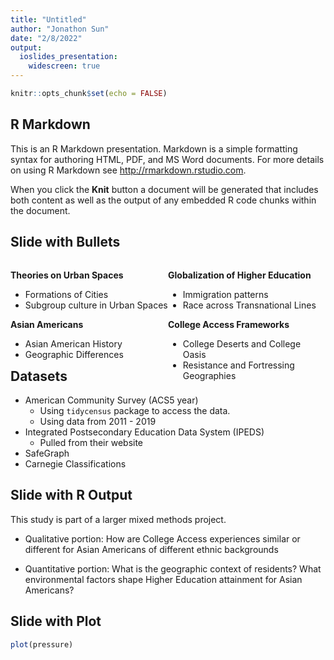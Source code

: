 ```yaml
---
title: "Untitled"
author: "Jonathon Sun"
date: "2/8/2022"
output: 
  ioslides_presentation:
    widescreen: true
---
```


```r
knitr::opts_chunk$set(echo = FALSE)
```

## R Markdown
<div class = "columns-2">
This is an R Markdown presentation. Markdown is a simple formatting syntax for authoring HTML, PDF, and MS Word documents. For more details on using R Markdown see <http://rmarkdown.rstudio.com>.

When you click the **Knit** button a document will be generated that includes both content as well as the output of any embedded R code chunks within the document.

</div>
## Slide with Bullets

<div style = "float: left; width: 50%">

**Theories on Urban Spaces**

  - Formations of Cities
  - Subgroup culture in Urban Spaces
  
**Asian Americans**

  - Asian American History
  - Geographic Differences
  
</div>
  
<div style = "float: right; width: 50%">
**Globalization of Higher Education**

  - Immigration patterns
  - Race across Transnational Lines
  
**College Access Frameworks**
  
  - College Deserts and College Oasis
  - Resistance and Fortressing Geographies

</div>


## Datasets
- American Community Survey (ACS5 year)
  - Using `tidycensus` package to access the data.
  - Using data from 2011 - 2019
- Integrated Postsecondary Education Data System (IPEDS)
  - Pulled from their website
- SafeGraph
- Carnegie Classifications


## Slide with R Output

This study is part of a larger mixed methods project. 

  - Qualitative portion: How are College Access experiences similar or different for Asian Americans of different ethnic backgrounds
  
  - Quantitative portion: What is the geographic context of residents? What environmental factors shape Higher Education attainment for Asian Americans?
  
## Slide with Plot

```r
plot(pressure)
```

